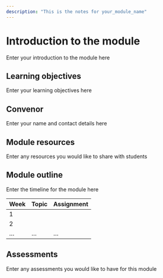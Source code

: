 ```yaml
---
description: "This is the notes for your_module_name"
---
```


# Introduction to the module {.unnumbered}

Enter your introduction to the module here

## Learning objectives

Enter your learning objectives here

## Convenor

Enter your name and contact details here

## Module resources

Enter any resources you would like to share with students

## Module outline

Enter the timeline for the module here

| Week | Topic | Assignment |
|------|-------|----------------|
| 1    |       |                |
| 2    |       |                |
| ...    |...    |...                |

## Assessments

Enter any assessments you would like to have for this module
